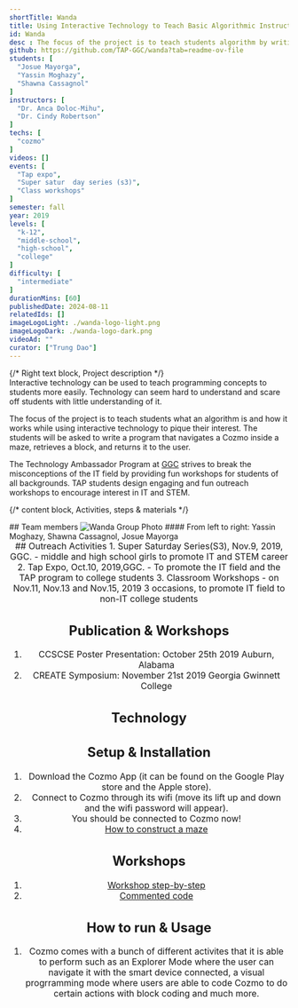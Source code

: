 ```yaml
---
shortTitle: Wanda
title: Using Interactive Technology to Teach Basic Algorithmic Instructions
id: Wanda
desc : The focus of the project is to teach students algorithm by writing a program that navigates a Cozmo inside a maze, retrieves a block, and returns it to the user.
github: https://github.com/TAP-GGC/wanda?tab=readme-ov-file
students: [
  "Josue Mayorga",
  "Yassin Moghazy",
  "Shawna Cassagnol"
]
instructors: [
  "Dr. Anca Doloc-Mihu",
  "Dr. Cindy Robertson"
] 
techs: [
  "cozmo"
]
videos: []
events: [
  "Tap expo",
  "Super satur  day series (s3)",
  "Class workshops"
]
semester: fall
year: 2019
levels: [
  "k-12",
  "middle-school",
  "high-school",
  "college"
] 
difficulty: [
  "intermediate"
] 
durationMins: [60]
publishedDate: 2024-08-11
relatedIds: []
imageLogoLight: ./wanda-logo-light.png
imageLogoDark: ./wanda-logo-dark.png
videoAd: ""
curator: ["Trung Dao"]
---
```




{/* Right text block, Project description */}	
Interactive technology can be used to teach programming concepts to students more easily. Technology can seem hard to understand and scare off students with little understanding of it.

The focus of the project is to teach students what an algorithm is and how it works while using interactive technology to pique their interest. The students will be asked to write a program that navigates a Cozmo inside a maze, retrieves a block, and returns it to the user.

The Technology Ambassador Program at [GGC](http://www.ggc.edu/tap) strives to break the misconceptions of the IT field by providing fun workshops for students of all backgrounds. TAP students design engaging and fun outreach workshops to encourage interest in IT and STEM.

 {/* content block, Activities, steps & materials */}

 <div class="prj-txt">
## Team members
<Image src={GroupPhoto} alt="Wanda Group Photo" />
#### From left to right: Yassin Moghazy, Shawna Cassagnol, Josue Mayorga
</div>

<div style="text-align: center ; justify-content: center; font-size: 1.125em;">
## Outreach Activities
1. Super Saturday Series(S3), Nov.9, 2019, GGC. - middle and high school girls to promote IT and STEM career
2. Tap Expo, Oct.10, 2019,GGC. - To promote the IT field and the TAP program to college students
3. Classroom Workshops - on Nov.11, Nov.13 and Nov.15, 2019 3 occasions, to promote IT field to non-IT college students

## Publication & Workshops
1. CCSCSE Poster Presentation: October 25th 2019 Auburn, Alabama
2. CREATE Symposium: November 21st 2019 Georgia Gwinnett College

## Technology
  <Logo src= {CosmoBot.src} alt="Cozmo Robot" link="https://ankicozmorobot.com/" />

## Setup & Installation
1. Download the Cozmo App (it can be found on the Google Play store and the Apple store).
2. Connect to Cozmo through its wifi (move its lift up and down and the wifi password will appear).
3. You should be connected to Cozmo now!
4. [How to construct a maze](https://github.com/TAP-GGC/wanda/blob/master/Documents/Using%20Interactive%20Technology%20To%20Teach%20%20Basic%20Algorithmic%20Instructions%20Maze%20Construction.pdf)

## Workshops
1. [Workshop step-by-step](https://github.com/TAP-GGC/wanda/blob/master/Documents/Using%20Interactive%20Technology%20to%20Teach%20Basic%20Algorithmic%20Instructions%20Step-by-Step.pdf)
2. [Commented code](https://github.com/TAP-GGC/wanda/blob/master/Code/Using%20Interactive%20Technology%20to%20Teach%20Basic%20Algorithmic%20Instructions%20Commented%20Code.pdf)

## How to run & Usage
1. Cozmo comes with a bunch of different activites that it is able to perform such as an Explorer Mode where the user can navigate it with the smart device connected, a visual progrramming mode where users are able to code Cozmo to do certain actions with block coding and much more.
</div>